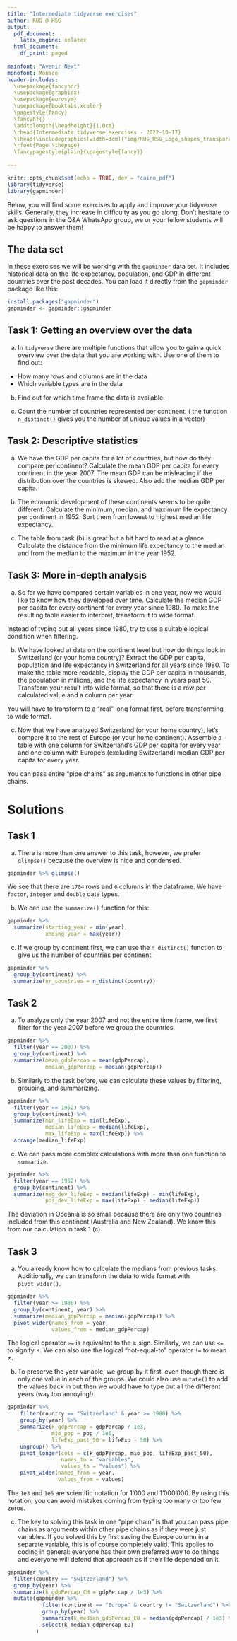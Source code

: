 ```yaml
---
title: "Intermediate tidyverse exercises"
author: RUG @ HSG
output:
  pdf_document:
    latex_engine: xelatex
  html_document:
    df_print: paged
  
mainfont: "Avenir Next"
monofont: Monaco
header-includes:
  \usepackage{fancyhdr}
  \usepackage{graphicx}
  \usepackage{eurosym}
  \usepackage{booktabs,xcolor}
  \pagestyle{fancy}
  \fancyhf{}
  \addtolength{\headheight}{1.0cm}
  \rhead{Intermediate tidyverse exercises - 2022-10-17}
  \lhead{\includegraphics[width=3cm]{"img/RUG_HSG_Logo_shapes_transparent.png"}}
  \rfoot{Page \thepage}
  \fancypagestyle{plain}{\pagestyle{fancy}}
  
---
```


```r
knitr::opts_chunk$set(echo = TRUE, dev = "cairo_pdf")
library(tidyverse)
library(gapminder)
```

Below, you will find some exercises to apply and improve your tidyverse skills. Generally, they increase in difficulty as you go along. Don't hesitate to ask questions in the Q&A WhatsApp group, we or your fellow students will be happy to answer them!

## The data set

In these exercises we will be working with the `gapminder` data set. It includes historical data on the life expectancy, population, and GDP in different countries over the past decades. You can load it directly from the `gapminder` package like this:

```r
install.packages("gapminder")
gapminder <- gapminder::gapminder
```

## Task 1: Getting an overview over the data

(a) In `tidyverse` there are multiple functions that allow you to gain a quick overview over the data that you are working with. Use one of them to find out:
- How many rows and columns are in the data
- Which variable types are in the data
\hfill\break

(b) Find out for which time frame the data is available.
\hfill\break

(c) Count the number of countries represented per continent. (\textit{Hint:} the function `n_distinct()` gives you the number of unique values in a vector)

## Task 2: Descriptive statistics

(a) We have the GDP per capita for a lot of countries, but how do they compare per continent? Calculate the mean GDP per capita for every continent in the year 2007. The mean GDP can be misleading if the distribution over the countries is skewed. Also add the median GDP per capita.
\hfill\break

(b) The economic development of these continents seems to be quite different. Calculate the minimum, median, and maximum life expectancy per continent in 1952. Sort them from lowest to highest median life expectancy.
\hfill\break

(c) The table from task (b) is great but a bit hard to read at a glance. Calculate the distance from the minimum life expectancy to the median and from the median to the maximum in the year 1952.
\newpage

## Task 3: More in-depth analysis

(a) So far we have compared certain variables in one year, now we would like to know how they developed over time. Calculate the median GDP per capita for every continent for every year since 1980. To make the resulting table easier to interpret, transform it to wide format.

\textit{Hint:} Instead of typing out all years since 1980, try to use a suitable logical condition when filtering.
\hfill\break

(b) We have looked at data on the continent level but how do things look in Switzerland (or your home country)? Extract the GDP per capita, population and life expectancy in Switzerland for all years since 1980. To make the table more readable, display the GDP per capita in thousands, the population in millions, and the life expectancy in years past 50. Transform your result into wide format, so that there is a row per calculated value and a column per year.

\textit{Hint:} You will have to transform to a "real" long format first, before transforming to wide format.
\hfill\break

(c) Now that we have analyzed Switzerland (or your home country), let's compare it to the rest of Europe (or your home continent). Assemble a table with one column for Switzerland's GDP per capita for every year and one column with Europe's (excluding Switzerland) median GDP per capita for every year.

\textit{Hint:} You can pass entire "pipe chains" as arguments to functions in other pipe chains.
\hfill\break

\textbf{If you made it this far, we commend you! That was some serious data wrangling just then. You now have some important skills to apply to your own data analyses!}


\newpage

# Solutions
## Task 1

(a) There is more than one answer to this task, however, we prefer `glimpse()` because the overview is nice and condensed.

```r
gapminder %>% glimpse()
```

We see that there are `1704` rows and `6` columns in the dataframe. We have `factor`, `integer` and `double` data types.
\hfill\break

(b) We can use the `summarize()` function for this:
```r
gapminder %>%
  summarize(starting_year = min(year),
            ending_year = max(year))
```
\hfill\break

(c) If we group by continent first, we can use the `n_distinct()` function to give us the number of countries per continent.
```r
gapminder %>%
  group_by(continent) %>% 
  summarize(nr_countries = n_distinct(country))
```
\newpage

## Task 2

(a) To analyze only the year 2007 and not the entire time frame, we first filter for the year 2007 before we group the countries.
```r
gapminder %>%
  filter(year == 2007) %>%
  group_by(continent) %>%
  summarize(mean_gdpPercap = mean(gdpPercap),
            median_gdpPercap = median(gdpPercap))
```
\hfill\break

(b) Similarly to the task before, we can calculate these values by filtering, grouping, and summarizing.
```r
gapminder %>%
  filter(year == 1952) %>%
  group_by(continent) %>%
  summarize(min_lifeExp = min(lifeExp),
            median_lifeExp = median(lifeExp),
            max_lifeExp = max(lifeExp)) %>% 
  arrange(median_lifeExp)
```
\newpage

(c) We can pass more complex calculations with more than one function to `summarize`.
```r
gapminder %>%
  filter(year == 1952) %>%
  group_by(continent) %>%
  summarize(neg_dev_lifeExp = median(lifeExp) - min(lifeExp),
            pos_dev_lifeExp = max(lifeExp) - median(lifeExp))
```
\textit{Note:} The deviation in Oceania is so small because there are only two countries included from this continent (Australia and New Zealand). We know this from our calculation in task 1 (c).
\hfill\break

## Task 3

(a) You already know how to calculate the medians from previous tasks. Additionally, we can transform the data to wide format with `pivot_wider()`.
```r
gapminder %>% 
  filter(year >= 1980) %>% 
  group_by(continent, year) %>% 
  summarize(median_gdpPercap = median(gdpPercap)) %>% 
  pivot_wider(names_from = year,
              values_from = median_gdpPercap)
```
\textit{Note:} The logical operator `>=` is equivalent to the ≥ sign. Similarly, we can use `<=` to signify ≤. We can also use the logical "not-equal-to" operator `!=` to mean ≠.
\newpage

(b) To preserve the year variable, we group by it first, even though there is only one value in each of the groups. We could also use `mutate()` to add the values back in but then we would have to type out all the different years (way too annoying!).
```r
gapminder %>% 
    filter(country == "Switzerland" & year >= 1980) %>% 
    group_by(year) %>% 
    summarize(k_gdpPercap = gdpPercap / 1e3,
              mio_pop = pop / 1e6,
              lifeExp_past_50 = lifeExp - 50) %>% 
    ungroup() %>% 
    pivot_longer(cols = c(k_gdpPercap, mio_pop, lifeExp_past_50),
                 names_to = "variables",
                 values_to = "values") %>% 
    pivot_wider(names_from = year,
                values_from = values)
```
\textit{Note:} The `1e3` and `1e6` are scientific notation for 1'000 and 1'000'000. By using this notation, you can avoid mistakes coming from typing too many or too few zeros.
\newpage

(c) The key to solving this task in one "pipe chain" is that you can pass pipe chains as arguments within other pipe chains as if they were just variables. If you solved this by first saving the Europe column in a separate variable, this is of course completely valid. This applies to coding in general: everyone has their own preferred way to do things and everyone will defend that approach as if their life depended on it.
```r
gapminder %>%
  filter(country == "Switzerland") %>%
  group_by(year) %>%
  summarize(k_gdpPercap_CH = gdpPercap / 1e3) %>%
  mutate(gapminder %>%
           filter(continent == "Europe" & country != "Switzerland") %>%
           group_by(year) %>%
           summarize(k_median_gdpPercap_EU = median(gdpPercap) / 1e3) %>%
           select(k_median_gdpPercap_EU)
         )
```